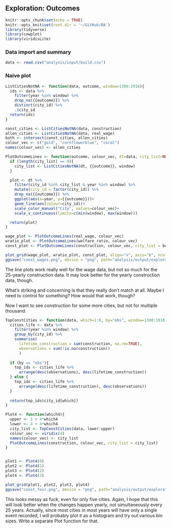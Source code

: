 ## Exploration: Outcomes

```r
knitr::opts_chunk$set(echo = TRUE)
knitr::opts_knit$set(root.dir = '~/GitHub/BA')
library(tidyverse)
library(cowplot)
library(viridisLite)
```

### Data import and summary

```r
data <- read.csv("analysis/input/build.csv")
```

### Naive plot

```r

ListCitiesNotNA <- function(data, outcome, window=1300:1918){
  ids <- data %>% 
    filter(year %in% window) %>% 
    drop_na({{outcome}}) %>% 
    distinct(city_id) %>% 
    .$city_id
  return(ids)
}

const_cities <- ListCitiesNotNA(data, construction)
allen_cities <- ListCitiesNotNA(data, real_wage)
both <- intersect(const_cities, allen_cities)
colour_vec <- c("gold", "cornflowerblue", "coral")
names(colour_vec) <- allen_cities

PlotOutcomeLines <- function(outcome, colour_vec, dt=data, city_list=NULL, window=1300:1918){
  if (length(city_list) == 0){
    city_list <- ListCitiesNotNA(dt, {{outcome}}, window)
  }

  plot <- dt %>% 
    filter(city_id %in% city_list & year %in% window) %>% 
    mutate(city_id = factor(city_id)) %>% 
    drop_na({{outcome}}) %>% 
    ggplot(aes(x=year, y={{outcome}}))+
    geom_line(aes(colour=city_id))+
    scale_color_manual("City", values=colour_vec)+
    scale_x_continuous(limits=c(min(window), max(window)))

  return(plot)
}

wage_plot <- PlotOutcomeLines(real_wage, colour_vec)
wratio_plot <- PlotOutcomeLines(welfare_ratio, colour_vec)
const_plot <- PlotOutcomeLines(construction, colour_vec, city_list = both)

plot_grid(wage_plot, wratio_plot, const_plot, align="v", axis="b", ncols=1)
ggsave("const_wages.png", device = "png", path="analysis/output/exploration")
```

The line plots work really well for the wage data, but not so much for the 25-yearly construction data. It may look better for the yearly construction data, though.

What's striking and concerning is that they really don't match at all. Maybe I need to control for something? How would that work, though?

Now I want to see construction for some more cities, but not for multiple thousand.

```r

TopConstCities <- function(data, which=1:8, by="obs", window=1300:1918){
  cities_life <- data %>% 
    filter(year %in% window) %>% 
    group_by(city_id) %>% 
    summarise(
      lifetime_construction = sum(construction, na.rm=TRUE),
      observations = sum(!is.na(construction))
      )
  
  if (by == "obs"){
    top_ids <- cities_life %>% 
      arrange(desc(observations), desc(lifetime_construction))
  } else {
    top_ids <- cities_life %>% 
      arrange(desc(lifetime_construction), desc(observations))
  }
  
  return(top_ids$city_id[which])
}

Plot4 <- function(which4){
  upper <- 1 + 4*which4
  lower <- 4 + 4*which4
  city_list <- TopConstCities(data, lower:upper)
  colour_vec <- viridis(4)
  names(colour_vec) <- city_list
  PlotOutcomeLines(construction, colour_vec, city_list = city_list)
}


plot1 <- Plot4(0)
plot2 <- Plot4(1)
plot3 <- Plot4(2)
plot4 <- Plot4(3)

plot_grid(plot1, plot2, plot3, plot4)
ggsave("const_four.png", device = "png", path="analysis/output/exploration")

```

This looks messy as fuck, even for only five cities. Again, I hope that this will look better when the changes happen yearly, not simultaneously every 25 years. Actually, since most cities in most years will have only a single event recorded, I will probably plot it as a histogram and try out various bin sizes. Write a separate Plot function for that.
